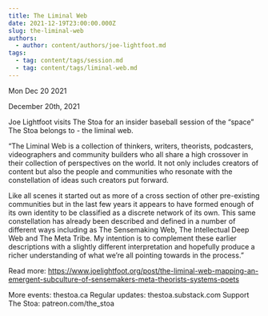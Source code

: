 ```yaml
---
title: The Liminal Web
date: 2021-12-19T23:00:00.000Z
slug: the-liminal-web
authors:
  - author: content/authors/joe-lightfoot.md
tags:
  - tag: content/tags/session.md
  - tag: content/tags/liminal-web.md
---
```






Mon Dec 20 2021

December 20th, 2021

Joe Lightfoot visits The Stoa for an insider baseball session of the “space” The Stoa belongs to - the liminal web.

“The Liminal Web is a collection of thinkers, writers, theorists, podcasters, videographers and community builders who all share a high crossover in their collection of perspectives on the world. It not only includes creators of content but also the people and communities who resonate with the constellation of ideas such creators put forward.

Like all scenes it started out as more of a cross section of other pre-existing communities but in the last few years it appears to have formed enough of its own identity to be classified as a discrete network of its own. This same constellation has already been described and defined in a number of different ways including as The Sensemaking Web, The Intellectual Deep Web and The Meta Tribe. My intention is to complement these earlier descriptions with a slightly different interpretation and hopefully produce a richer understanding of what we’re all pointing towards in the process.”

Read more: https://www.joelightfoot.org/post/the-liminal-web-mapping-an-emergent-subculture-of-sensemakers-meta-theorists-systems-poets

More events: thestoa.ca
Regular updates: thestoa.substack.com
Support The Stoa: patreon.com/the_stoa


